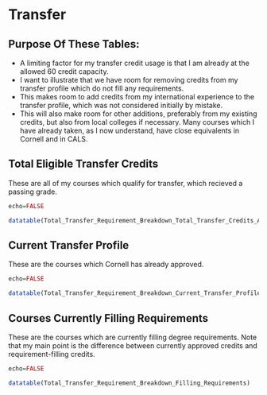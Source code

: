 # Transfer


## Purpose Of These Tables:
- A limiting factor for my transfer credit usage is that I am already at the allowed 60 credit capacity.
- I want to illustrate that we have room for removing credits from my transfer profile which do not fill any requirements.
- This makes room to add credits from my international experience to the transfer profile, which was not considered initially by mistake.
- This will also make room for other additions, preferably from my existing credits, but also from local colleges if necessary.  Many courses which I have already taken, as I now understand, have close equivalents in Cornell and in CALS.




## Total Eligible Transfer Credits
These are all of my courses which qualify for transfer, which recieved a passing grade.

```r
echo=FALSE

datatable(Total_Transfer_Requirement_Breakdown_Total_Transfer_Credits_Available)
```

## Current Transfer Profile
These are the courses which Cornell has already approved.

``` r
echo=FALSE

datatable(Total_Transfer_Requirement_Breakdown_Current_Transfer_Profile)

```

## Courses Currently Filling Requirements
These are the courses which are currently filling degree requirements.  Note that my main point is the difference between currently approved credits and requirement-filling credits.

```r
echo=FALSE

datatable(Total_Transfer_Requirement_Breakdown_Filling_Requirements)
```




